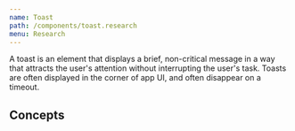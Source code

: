```yaml
---
name: Toast
path: /components/toast.research
menu: Research
---
```


A toast is an element that displays a brief, non-critical message in a way that attracts the user's attention without interrupting the user's task. Toasts are often displayed in the corner of app UI, and often disappear on a timeout.


<ComponentCoverage component="Toast" />


## Concepts

<Concepts component="Toast" />

